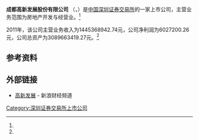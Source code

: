 {{Infobox Company 
| company_name     = 成都高新发展股份有限公司
| company_name_en  = Chengdu Hi-tech Development Co., Ltd.
| company_logo     =
| company_type     = 上市公司<br>A股简称：'''高新发展'''（{{szse|000628}}）
| company_slogan   = 
| foundation       = 
| location         = 
| key_people       = 
| industry         = 房地产开发与经营业
| products         =
| revenue          = 6027200.26元 （2011年）<ref name="ccer">CCER数据库 - 一般上市公司财务数据库</ref>
| operating_income =
| net_income       =1445368942.74元（2011年）<ref name="ccer"/>
| assets        = 3089663419.27元（2011年）<ref name="ccer"/>
| num_employees    = 
| parent           = 
| subsid           = 
| homepage         = 
| footnotes        = 
}}
'''成都高新发展股份有限公司''' （{{szse|000628}}，{{lang|en|Chengdu Hi-tech Development Co., Ltd.}}）是[[中国|中国]][[深圳证券交易所|深圳证券交易所]]的一家上市公司，主营业务范围为房地产开发与经营业。<ref name="ccer"/>

2011年，该公司主营业务收入为1445368942.74元，公司净利润为6027200.26元，公司总资产为3089663419.27元。<ref name="ccer"/>

==参考资料==
{{reflist}}

==外部链接==
*[http://finance.sina.com.cn/realstock/company/sz000628/nc.shtml 高新发展] - 新浪财经频道

[[Category:深圳证券交易所上市公司|Category:深圳证券交易所上市公司]]
{{中国公司小作品}}